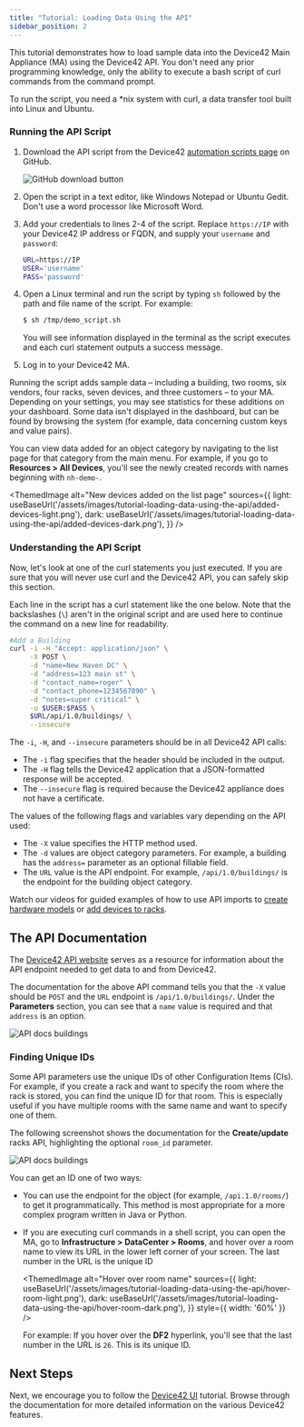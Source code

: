 ```yaml
---
title: "Tutorial: Loading Data Using the API"
sidebar_position: 2
---
```



This tutorial demonstrates how to load sample data into the Device42 Main Appliance (MA) using the Device42 API. You don't need any prior programming knowledge, only the ability to execute a bash script of curl commands from the command prompt.

To run the script, you need a \*nix system with curl, a data transfer tool built into Linux and Ubuntu.

### Running the API Script

1. Download the API script from the Device42 [automation scripts page](https://github.com/device42/demo-data-shell-scripts/blob/master/demo_script.sh) on GitHub. 

    ![GitHub download button](/assets/images/tutorial-loading-data-using-the-api/download-script.png)

2. Open the script in a text editor, like Windows Notepad or Ubuntu Gedit. Don't use a word processor like Microsoft Word.
3. Add your credentials to lines 2-4 of the script. Replace `https://IP` with your Device42 IP address or FQDN, and supply your `username` and `password`:

    ```bash
    URL=https://IP
    USER='username'         
    PASS='password' 
    ```

4. Open a Linux terminal and run the script by typing `sh` followed by the path and file name of the script. For example:

    ```bash
    $ sh /tmp/demo_script.sh
    ```

    You will see information displayed in the terminal as the script executes and each curl statement outputs a success message.

5. Log in to your Device42 MA.

Running the script adds sample data – including a building, two rooms, six vendors, four racks, seven devices, and three customers – to your MA. Depending on your settings, you may see statistics for these additions on your dashboard. Some data isn't displayed in the dashboard, but can be found by browsing the system (for example, data concerning custom keys and value pairs).

You can view data added for an object category by navigating to the list page for that category from the main menu. For example, if you go to **Resources > All Devices**, you'll see the newly created records with names beginning with `nh-demo-`.

<ThemedImage
  alt="New devices added on the list page"
  sources={{
    light: useBaseUrl('/assets/images/tutorial-loading-data-using-the-api/added-devices-light.png'),
    dark: useBaseUrl('/assets/images/tutorial-loading-data-using-the-api/added-devices-dark.png'),
  }}
/>

### Understanding the API Script

Now, let's look at one of the curl statements you just executed. If you are sure that you will never use curl and the Device42 API, you can safely skip this section.

Each line in the script has a curl statement like the one below. Note that the backslashes (`\`) aren't in the original script and are used here to continue the command on a new line for readability.

```bash
#Add a Building
curl -i -H "Accept: application/json" \
     -X POST \
     -d "name=New Haven DC" \
     -d "address=123 main st" \
     -d "contact_name=roger" \
     -d "contact_phone=1234567890" \
     -d "notes=super critical" \
     -u $USER:$PASS \
     $URL/api/1.0/buildings/ \
     --insecure
```

The `-i`, `-H`, and `--insecure` parameters should be in all Device42 API calls:

- The `-i` flag specifies that the header should be included in the output.
- The `-H` flag tells the Device42 application that a JSON-formatted response will be accepted.
- The `--insecure` flag is required because the Device42 appliance does not have a certificate.

The values of the following flags and variables vary depending on the API used:

- The `-X` value specifies the HTTP method used.
- The `-d` values are object category parameters. For example, a building has the `address=` parameter as an optional fillable field.
- The `URL` value is the API endpoint. For example, `/api/1.0/buildings/` is the endpoint for the building object category.
  
Watch our videos for guided examples of how to use API imports to [create hardware models](how-to-videos/api-imports-add-create-hardware-models.md) or [add devices to racks](how-to-videos/api-imports-adding-devices-to-racks.md).

## The API Documentation

The [Device42 API website](https://api.device42.com/) serves as a resource for information about the API endpoint needed to get data to and from Device42.

The documentation for the above API command tells you that the `-X` value should be `POST` and the `URL` endpoint is `/api/1.0/buildings/`. Under the **Parameters** section, you can see that a `name` value is required and that `address` is an option.

![API docs buildings](/assets/images//tutorial-loading-data-using-the-api/api-docs-buildings.png)

### Finding Unique IDs

Some API parameters use the unique IDs of other Configuration Items (CIs). For example, if you create a rack and want to specify the room where the rack is stored, you can find the unique ID for that room. This is especially useful if you have multiple rooms with the same name and want to specify one of them.

The following screenshot shows the documentation for the **Create/update** racks API, highlighting the optional `room_id` parameter.

![API docs buildings](/assets/images//tutorial-loading-data-using-the-api/racks-api-paramaters.png)

You can get an ID one of two ways:

- You can use the endpoint for the object (for example, `/api.1.0/rooms/`) to get it programmatically. This method is most appropriate for a more complex program written in Java or Python.
- If you are executing curl commands in a shell script, you can open the MA, go to **Infrastructure > DataCenter > Rooms**, and hover over a room name to view its URL in the lower left corner of your screen. The last number in the URL is the unique ID

  <ThemedImage
    alt="Hover over room name"
    sources={{
      light: useBaseUrl('/assets/images/tutorial-loading-data-using-the-api/hover-room-light.png'),
      dark: useBaseUrl('/assets/images/tutorial-loading-data-using-the-api/hover-room-dark.png'),
    }}
    style={{ width: '60%' }} 
  />

  For example: If you hover over the **DF2** hyperlink, you'll see that the last number in the URL is `26`. This is its unique ID.

## Next Steps

Next, we encourage you to follow the [Device42 UI](/getstarted/tutorials/tutorial-navigating-the-device42-user-interface.mdx) tutorial. Browse through the documentation for more detailed information on the various Device42 features.
